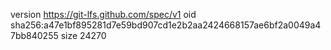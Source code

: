 version https://git-lfs.github.com/spec/v1
oid sha256:a47e1bf895281d7e59bd907cd1e2b2aa2424668157ae6bf2a0049a47bb840255
size 24270
